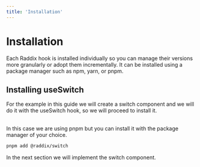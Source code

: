 ```yaml
---
title: 'Installation'
---
```


# Installation

Each Raddix hook is installed individually so you can manage
their versions more granularly or adopt them incrementally.
It can be installed using a package manager such as npm, yarn, or pnpm.

## Installing useSwitch

For the example in this guide we will create a switch component
and we will do it with the useSwitch hook, so we will proceed to install it.

<br />
In this case we are using pnpm but you can install it with the
package manager of your choice.

```bash
pnpm add @raddix/switch
```

In the next section we will implement the switch component.
